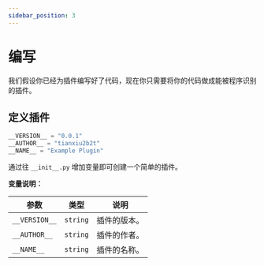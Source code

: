 ```yaml
---
sidebar_position: 3
---
```


# 编写

我们假设你已经为插件编写好了代码，现在你只需要将你的代码做成能被程序识别的插件。

## 定义插件

```py
__VERSION__ = "0.0.1"
__AUTHOR__ = "tianxiu2b2t"
__NAME__ = "Example Plugin"
```

通过往 `__init__.py` 增加变量即可创建一个简单的插件。

**变量说明：**

| 参数          | 类型     | 说明         |
| ------------- | -------- | ------------ |
| `__VERSION__` | `string` | 插件的版本。 |
| `__AUTHOR__`  | `string` | 插件的作者。 |
| `__NAME__`    | `string` | 插件的名称。 |
